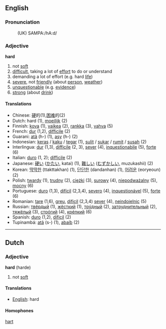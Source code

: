 ==English==

===Pronunciation===
: (UK) SAMPA:/hA:d/

===Adjective===
'''hard'''

# not [[soft]]
# [[difficult]], taking a lot of [[effort]] to do or understand
# demanding a lot of effort (e.g. hard [[life]])
# [[severe]], not [[friendly]] (about [[person]], [[weather]])
# [[unquestionable]] (e.g. [[evidence]])
# [[strong]] (about [[drink]])

====Translations====
*Chinese: [[硬]]的(1),[[困难]]的(2)
*Dutch: hard (1), [[moeilijk]] (2)
*Finnish: [[kova]] (1), [[vaikea]] (2), [[rankka]] (3), [[vahva]] (5)
*French: [[dur]] (1,2), [[difficile]] (2)
*Guarani: [[atã]] (h-) (1), [[asy]] (h-) (2)
*Indonesian: [[keras]] / [[kaku]] / [[tegar]] (1), [[sulit]] / [[sukar]] / [[rumit]] / [[susah]] (2)
*Interlingua: [[dur]] (1,3), [[difficile]] (2, 3), [[sever]] (4), [[inquestionabile]] (5), [[forte]] (6)
*Italian: [[duro]] (1, 2); [[difficile]] (2)
*Japanese: [[硬い]] ([[かたい]], katai) (1), [[難しい]] ([[むずかしい]], muzukashii) (2)
*Korean: [[딱딱한]] (ttakttakhan) (1), [[단단한]] (dandanhan) (1), [[어려운]] (eoryeoun) (2)
*Polish: [[twardy]] (1), [[trudny]] (2), [[ciężki]] (3), [[surowy]] (4), [[niepodważalny]] (5), [[mocny]] (6)
*Portuguese: [[duro]] (1,3), [[difícil]] (2,3,4), [[severo]] (4), [[inquestionável]] (5), [[forte]] (6)
*Romanian: [[tare]] (1,6), [[greu]], [[dificil]] (2,3,4) [[sever]] (4), [[neindoielnic]] (5)
*Russian: [[твёрдый]] (1), [[жёсткий]] (1), [[трýдный]] (2), [[затруднительный]] (2), [[тяжёлый]] (3), [[стрóгий]] (4), [[крéпкий]] (6)
*Spanish: [[duro]] (1,2), [[dificil]] (2)
*Tupinambá: [[atã]] (s-) (1), [[abaíb]] (2)


----

==Dutch==

===Adjective===
'''hard''' (harde)

# not [[soft]]

====Translations====
*[[English]]: hard

====Homophones====

[[hart]]